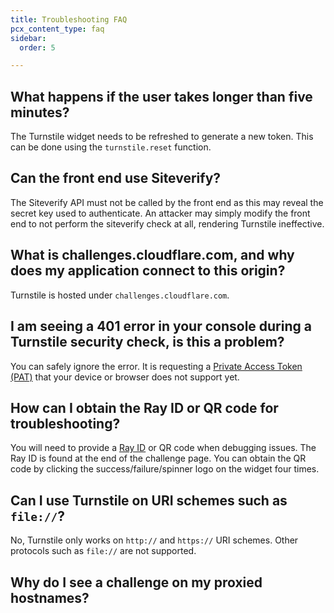 ```yaml
---
title: Troubleshooting FAQ
pcx_content_type: faq
sidebar:
  order: 5

---
```



## What happens if the user takes longer than five minutes?

The Turnstile widget needs to be refreshed to generate a new token. This can be done using the `turnstile.reset` function.

## Can the front end use Siteverify?

The Siteverify API must not be called by the front end as this may reveal the secret key used to authenticate. An attacker may simply modify the front end to not perform the siteverify check at all, rendering Turnstile ineffective.


## What is challenges.cloudflare.com, and why does my application connect to this origin?

Turnstile is hosted under `challenges.cloudflare.com`.

## I am seeing a 401 error in your console during a Turnstile security check, is this a problem?

You can safely ignore the error. It is requesting a [Private Access Token (PAT)](/cloudflare-challenges/reference/private-access-tokens/) that your device or browser does not support yet.


## How can I obtain the Ray ID or QR code for troubleshooting?

You will need to provide a [Ray ID](/fundamentals/reference/cloudflare-ray-id/) or QR code when debugging issues. The Ray ID is found at the end of the challenge page. You can obtain the QR code by clicking the success/failure/spinner logo on the widget four times.


## Can I use Turnstile on URI schemes such as `file://`?

No, Turnstile only works on `http://` and `https://` URI schemes. Other protocols such as `file://` are not supported.


## Why do I see a challenge on my proxied hostnames?

<Render file="proxied-hostnames" /> <Render file="challenge-behavior" />